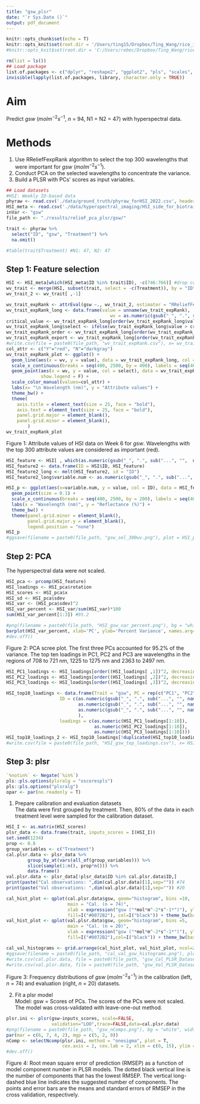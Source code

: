 ```yaml
---
title: "gsw_plsr"
date: "`r Sys.Date ()`"
output: pdf_document
---
```


```r
knitr::opts_chunk$set(echo = T)
knitr::opts_knit$set(root.dir = '/Users/ting15/Dropbox/Ting_Wang/rice_imaging_ms')
#knitr::opts_knit$set(root.dir = 'C:/Users/rebec/Dropbox/Ting_Wang/rice_imaging_ms')
```

```r
rm(list = ls())
## Load package 
list.of.packages <- c("dplyr", "reshape2", "ggplot2", "pls", "scales", "kableExtra", "ggpubr", "gridExtra", "CORElearn", "spectratrait")
invisible(lapply(list.of.packages, library, character.only = TRUE))
```
# Aim  

Predict *gsw* ($molm^{-2}s^{-1}$, *n* = 94, N1 = N2 = 47) with hyperspectral data.  

# Methods  

1. Use RReliefFexpRank algorithm to select the top 300 wavelengths that were important for *gsw* ($molm^{-2}s^{-1}$).   
2. Conduct PCA on the selected wavelengths to concentrate the variance.  
3. Build a PLSR with PCs' scores as input variables.  

```r
## Load datasets  
#HSI: Weekly ID-based data
phyraw <- read.csv('./data/ground_truth/phyraw_forHSI_2022.csv', header = T, sep = ',', dec = '.')
HSI_meta <- read.csv('./data/hyperspectral_imaging/HSI_side_for_biotraits_mod_W6.csv', header = T, sep = ',', dec = '.')
inVar <- "gsw"
file_path <- "./results/relieF_pca_plsr/gsw/"
```

```r
trait <- phyraw %>%
  select("ID", "gsw", "Treatment") %>%
  na.omit() 

#table(trait$Treatment) #N1: 47, N2: 47
```

## Step 1: Feature selection    

```r
HSI <- HSI_meta[which(HSI_meta$ID %in% trait$ID), -c(746:766)] #drop columns with wv > 2500 and meta data 
wv_trait <- merge(HSI, subset(trait, select = -c(Treatment)), by = "ID")
wv_trait_2 <- wv_trait[ ,-1]

wv_trait_expRank <- attrEval(gsw ~., wv_trait_2, estimator = "RReliefFexpRank", ReliefIterations = nrow(trait)*50) 
wv_trait_expRank_long <- data.frame(value = unname(wv_trait_expRank), 
                                       wv = as.numeric(gsub("_", ".", sub("...", "",  names(wv_trait_expRank)))))
critical_value <- wv_trait_expRank_long[order(wv_trait_expRank_long$value, decreasing = T)[300], 1]
wv_trait_expRank_long$select <- ifelse(wv_trait_expRank_long$value > critical_value, "Y", "N")
wv_trait_expRank_order <- wv_trait_expRank_long[order(wv_trait_expRank_long$value, decreasing = T)[1:300], ] 
wv_trait_expRank_export <- wv_trait_expRank_long[order(wv_trait_expRank_long$value, decreasing = T), ] 
#write.csv(file = paste0(file_path, "wv_trait_expRank.csv"), x= wv_trait_expRank_export, row.names = F)
col_attr <- c("Y"="red", "N"="darkgray")
wv_trait_expRank_plot <- ggplot() +
  geom_line(aes(x = wv, y = value), data = wv_trait_expRank_long, col = "black", size = 0.5) +
  scale_x_continuous(breaks = seq(400, 2500, by = 400), labels = seq(400, 2500, by = 400)) +
  geom_point(aes(x = wv, y = value, col = select), data = wv_trait_expRank_long, size = .7,
             show.legend = F) +
  scale_color_manual(values=col_attr) +
  labs(x= "\n Wavelength (nm)", y = "Attribute values") +                     
  theme_bw() +
  theme(
    axis.title = element_text(size = 25, face = "bold"),
    axis.text = element_text(size = 25, face = "bold"),
    panel.grid.major = element_blank(),
    panel.grid.minor = element_blank(),
        )
wv_trait_expRank_plot
```
Figure 1: Attribute values of HSI data on Week 6 for *gsw*. Wavelengths with the top 300 attribute values are considered as important (red).  
```r
HSI_feature <- HSI[ , which(as.numeric(gsub("_", ".", sub("...", "",  names(HSI)))) %in% wv_trait_expRank_order$wv)]
HSI_feature2 <- data.frame(ID = HSI$ID, HSI_feature)
HSI_feature2_long <- melt(HSI_feature2, id = "ID")
HSI_feature2_long$variable.num <- as.numeric(gsub("_", ".", sub("...", "", HSI_feature2_long$variable)))
```

```r
HSI_p <- ggplot(aes(x=variable.num, y = value, col = ID), data = HSI_feature2_long) +  
  geom_point(size = 0.1) + 
  scale_x_continuous(breaks = seq(400, 2500, by = 200), labels = seq(400, 2500, by = 200)) +
  labs(x = "Wavelength (nm)", y = "Reflectance (%)") + 
  theme_bw() +
  theme(panel.grid.minor = element_blank(),
        panel.grid.major.y = element_blank(),
        legend.position = "none")
HSI_p
#ggsave(filename = paste0(file_path, "gsw_sel_300wv.png"), plot = HSI_p, device="png", width = 30, height = 12, units = "cm", dpi = 300)

```
 
## Step 2: PCA  
The hyperspectral data were not scaled.  

```r
HSI_pca <- prcomp(HSI_feature)
HSI_loadings <- HSI_pca$rotation
HSI_scores <- HSI_pca$x
HSI_sd <- HSI_pca$sdev
HSI_var <- (HSI_pca$sdev)^2
HSI_var_percent <- HSI_var/sum(HSI_var)*100
sum(HSI_var_percent[1:3]) #95.2
```

```r
#png(filename = paste0(file_path, "HSI_gsw_var_percent.png"), bg = "white", width = 10, height = 10, units = "in", res = 300)
barplot(HSI_var_percent, xlab='PC', ylab='Percent Variance', names.arg=1:length(HSI_var_percent), las=1, ylim=c(0, max(HSI_var_percent)), col='gray')
#dev.off()
```
Figure 2: PCA scree plot. The first three PCs accounted for 95.2% of the variance. The top ten loadings in PC1, PC2 and PC3 are wavelengths in the regions of 708 to 721 nm, 1225 to 1275 nm and 2363 to 2497 nm.

```r
HSI_PC1_loadings <- HSI_loadings[order((HSI_loadings[ ,1])^2, decreasing = T), 1]
HSI_PC2_loadings <- HSI_loadings[order((HSI_loadings[ ,2])^2, decreasing = T), 2]
HSI_PC3_loadings <- HSI_loadings[order((HSI_loadings[ ,3])^2, decreasing = T), 3]

HSI_top10_loadings <- data.frame(Trait = "gsw", PC = rep(c("PC1", "PC2", "PC3"), each = 10), 
                    ID = c(as.numeric(gsub("_", ".", sub("...", "", names(HSI_PC1_loadings[1:10])))), 
                           as.numeric(gsub("_", ".", sub("...", "", names(HSI_PC2_loadings[1:10])))),
                           as.numeric(gsub("_", ".", sub("...", "", names(HSI_PC3_loadings[1:10]))))
                           ),
                    loadings = c(as.numeric(HSI_PC1_loadings[1:10]),                   
                                 as.numeric(HSI_PC2_loadings[1:10]), 
                                 as.numeric(HSI_PC3_loadings[1:10])))
HSI_top10_loadings_2 <- HSI_top10_loadings[!duplicated(HSI_top10_loadings[ ,c('ID')]), ]
#write.csv(file = paste0(file_path, "HSI_gsw_top_loadings.csv"), x= HSI_top10_loadings_2, row.names = F)
```

## Step 3: plsr  
 
```r
`%notin%` <- Negate(`%in%`)
pls::pls.options(plsralg = "oscorespls")
pls::pls.options("plsralg")
opar <- par(no.readonly = T)
```
1. Prepare calibration and evaluation datasets  
The data were first grouped by treatment. Then, 80% of the data in each treatment level were sampled for the calibration dataset.
```r
HSI_I <- as.matrix(HSI_scores)
plsr_data <- data.frame(trait, inputs_scores = I(HSI_I))
set.seed(1234)
prop <- 0.8
group_variables <- c("Treatment")
cal.plsr.data <- plsr_data %>% 
        group_by_at(vars(all_of(group_variables))) %>%
        slice(sample(1:n(), prop*n())) %>% 
        data.frame()
val.plsr.data <- plsr_data[!plsr_data$ID %in% cal.plsr.data$ID,]
print(paste("Cal observations: ",dim(cal.plsr.data)[1],sep="")) #74
print(paste("Val observations: ",dim(val.plsr.data)[1],sep="")) #20

cal_hist_plot <- qplot(cal.plsr.data$gsw, geom="histogram", bins =10,
                       main = "Cal. (n = 74)",
                       xlab = expression("gsw ("*mol*m^-2*s^-1*")"), ylab = "Count", 
                       fill=I("#0072B2"), col=I("black")) + theme_bw(base_size = 18)
val_hist_plot <- qplot(val.plsr.data$gsw, geom="histogram", bins =5,
                       main = "Cal. (n = 20)",
                       xlab = expression("gsw ("*mol*m^-2*s^-1*")"), ylab = "Count",
                       fill=I("#0072B2"),col=I("black")) + theme_bw(base_size = 18)

cal_val_histograms <- grid.arrange(cal_hist_plot, val_hist_plot, ncol=2)
#ggsave(filename = paste0(file_path, "cal_val_gsw_histograms.png"), plot = cal_val_histograms, device="png", width = 30, height = 12, units = "cm", dpi = 300)
#write.csv(cal.plsr.data, file = paste0(file_path, "gsw_Cal_PLSR_Dataset.csv"), row.names=FALSE)
#write.csv(val.plsr.data, file = paste0(file_path, "gsw_Val_PLSR_Dataset.csv"), row.names=FALSE)

```
Figure 3: Frequency distributions of *gsw* ($molm^{-2}s^{-1}$) in the calibration (left, *n* = 74) and evaluation (right, *n* = 20) datasets. 
\newpage  

2. Fit a plsr model    
Model: gsw = Scores of PCs. The scores of the PCs were not scaled. 
The model was cross-validated with leave-one-out method.  
```r
plsr.ini <- plsr(gsw~inputs_scores, scale=FALSE,
                 validation="LOO",trace=FALSE,data=cal.plsr.data)
#png(filename = paste0(file_path, "gsw_nComps.png"), bg = "white", width = 10, height = 10, units = "in", res = 300)
par(mar = c(6, 7, 4, 2), mgp = c(5, 2, 0))
nComp <- selectNcomp(plsr.ini, method = "onesigma", plot = T, 
                     cex.axis = 2, cex.lab = 2, xlim = c(0, 15), ylim = c(0.10, 0.20), font.lab = 2, font = 2)
#dev.off()
```
Figure 4: Root mean square error of prediction (RMSEP) as a function of model component number in PLSR models. The dotted black vertical line is the number of components that has the lowest RMSEP. The vertical long-dashed blue line indicates the suggested number of components. The points and error bars are the means and standard errors of RMSEP in the cross validation, respectively.  